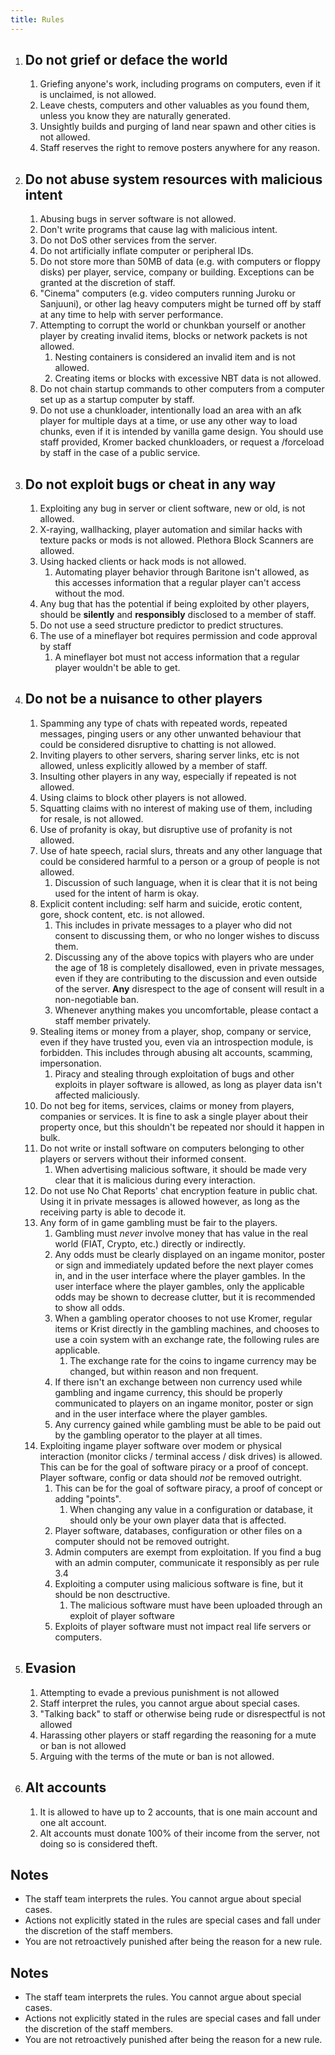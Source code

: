 ```yaml
---
title: Rules
---
```


1. ## Do not grief or deface the world
    1. Griefing anyone's work, including programs on computers, even if it is unclaimed, is not allowed.
    2. Leave chests, computers and other valuables as you found them, unless you know they are naturally generated.
    3. Unsightly builds and purging of land near spawn and other cities is not allowed.
    4. Staff reserves the right to remove posters anywhere for any reason.

2.  ## Do not abuse system resources with malicious intent
    1.  Abusing bugs in server software is not allowed.
    2.  Don't write programs that cause lag with malicious intent.
    3.  Do not DoS other services from the server.
    4.  Do not artificially inflate computer or peripheral IDs.
    5.  Do not store more than 50MB of data (e.g. with computers or floppy disks) per player, service, company or building. Exceptions can be granted at the discretion of staff.
    6.  "Cinema" computers (e.g. video computers running Juroku or Sanjuuni), or other lag heavy computers might be turned off by staff at any time to help with server performance.
    7.  Attempting to corrupt the world or chunkban yourself or another player by creating invalid items, blocks or network packets is not allowed.
        1.  Nesting containers is considered an invalid item and is not allowed.
        2.  Creating items or blocks with excessive NBT data is not allowed.
    8.  Do not chain startup commands to other computers from a computer set up as a startup computer by staff.
    9.  Do not use a chunkloader, intentionally load an area with an afk player for multiple days at a time, or use any other way to load chunks, even if it is intended by vanilla game design. You should use staff provided, Kromer backed chunkloaders, or request a /forceload by staff in the case of a public service.

3.  ## Do not exploit bugs or cheat in any way
    1.  Exploiting any bug in server or client software, new or old, is not allowed.
    2.  X-raying, wallhacking, player automation and similar hacks with texture packs or mods is not allowed. Plethora Block Scanners are allowed.
    3.  Using hacked clients or hack mods is not allowed.
        1.  Automating player behavior through Baritone isn't allowed, as this accesses information that a regular player can't access without the mod.
    4.  Any bug that has the potential if being exploited by other players, should be **silently** and **responsibly** disclosed to a member of staff.
    5.  Do not use a seed structure predictor to predict structures.
    6.  The use of a mineflayer bot requires permission and code approval by staff
        1. A mineflayer bot must not access information that a regular player wouldn't be able to get.

4.  ## Do not be a nuisance to other players
    1.  Spamming any type of chats with repeated words, repeated messages, pinging users or any other unwanted behaviour that could be considered disruptive to chatting is not allowed.
    2.  Inviting players to other servers, sharing server links, etc is not allowed, unless explicitly allowed by a member of staff.
    3.  Insulting other players in any way, especially if repeated is not allowed.
    4.  Using claims to block other players is not allowed.
    5.  Squatting claims with no interest of making use of them, including for resale, is not allowed.
    6.  Use of profanity is okay, but disruptive use of profanity is not allowed.
    7.  Use of hate speech, racial slurs, threats and any other language that could be considered harmful to a person or a group of people is not allowed.
        1.  Discussion of such language, when it is clear that it is not being used for the intent of harm is okay.
    8.  Explicit content including: self harm and suicide, erotic content, gore, shock content, etc. is not allowed.
        1.  This includes in private messages to a player who did not consent to discussing them, or who no longer wishes to discuss them.
        2.  Discussing any of the above topics with players who are under the age of 18 is completely disallowed, even in private messages, even if they are contributing to the discussion and even outside of the server. **Any** disrespect to the age of consent will result in a non-negotiable ban.
        3.  Whenever anything makes you uncomfortable, please contact a staff member privately.
    9.  Stealing items or money from a player, shop, company or service, even if they have trusted you, even via an introspection module, is forbidden. This includes through abusing alt accounts, scamming, impersonation.
        1.  Piracy and stealing through exploitation of bugs and other exploits in player software is allowed, as long as player data isn't affected maliciously.
    10. Do not beg for items, services, claims or money from players, companies or services. It is fine to ask a single player about their property once, but this shouldn't be repeated nor should it happen in bulk.
    11. Do not write or install software on computers belonging to other players or servers without their informed consent.
        1.  When advertising malicious software, it should be made very clear that it is malicious during every interaction.
    12. Do not use No Chat Reports' chat encryption feature in public chat. Using it in private messages is allowed however, as long as the receiving party is able to decode it.
    13. Any form of in game gambling must be fair to the players.
        1. Gambling must *never* involve money that has value in the real world (FIAT, Crypto, etc.) directly or indirectly.
        2. Any odds must be clearly displayed on an ingame monitor, poster or sign and immediately updated before the next player comes in, and in the user interface where the player gambles. In the user interface where the player gambles, only the applicable odds may be shown to decrease clutter, but it is recommended to show all odds.
        3. When a gambling operator chooses to not use Kromer, regular items or Krist directly in the gambling machines, and chooses to use a coin system with an exchange rate, the following rules are applicable.
            1. The exchange rate for the coins to ingame currency may be changed, but within reason and non frequent.
        4. If there isn't an exchange between non currency used while gambling and ingame currency, this should be properly communicated to players on an ingame monitor, poster or sign and in the user interface where the player gambles.
        5. Any currency gained while gambling must be able to be paid out by the gambling operator to the player at all times.
    14. Exploiting ingame player software over modem or physical interaction (monitor clicks / terminal access / disk drives) is allowed. This can be for the goal of software piracy or a proof of concept. Player software, config or data should *not* be removed outright.
        1. This can be for the goal of software piracy, a proof of concept or adding "points".
            1. When changing any value in a configuration or database, it should only be your own player data that is affected.
        2. Player software, databases, configuration or other files on a computer should not be removed outright.
        3. Admin computers are exempt from exploitation. If you find a bug with an admin computer, communicate it responsibly as per rule 3.4
        4. Exploiting a computer using malicious software is fine, but it should be non desctructive.
            1. The malicious software must have been uploaded through an exploit of player software
        5. Exploits of player software must not impact real life servers or computers.

6.  ## Evasion
    1.  Attempting to evade a previous punishment is not allowed
    2.  Staff interpret the rules, you cannot argue about special cases.
    3.  "Talking back" to staff or otherwise being rude or disrespectful is not allowed
    4.  Harassing other players or staff regarding the reasoning for a mute or ban is not allowed
    5.  Arguing with the terms of the mute or ban is not allowed.

7.  ## Alt accounts
    1.  It is allowed to have up to 2 accounts, that is one main account and one alt account.
    2.  Alt accounts must donate 100% of their income from the server, not doing so is considered theft.

## Notes

- The staff team interprets the rules. You cannot argue about special cases.
- Actions not explicitly stated in the rules are special cases and fall under the discretion of the staff members.
- You are not retroactively punished after being the reason for a new rule.

## Notes

- The staff team interprets the rules. You cannot argue about special cases.
- Actions not explicitly stated in the rules are special cases and fall under the discretion of the staff members.
- You are not retroactively punished after being the reason for a new rule.
